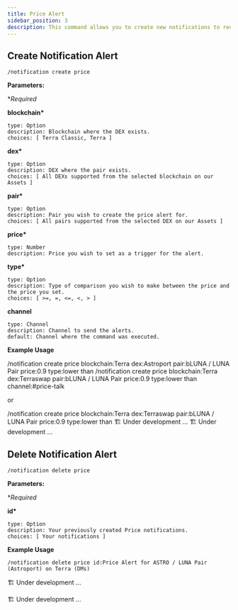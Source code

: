 ```yaml
---
title: Price Alert
sidebar_position: 3
description: This command allows you to create new notifications to receive alerts of NFTs, Governance, Price, and more. Simply select the notification you want to create and follow the steps to set it up.
---
```


## Create Notification Alert

<Tabs groupId="platforms">
<TabItem value="discord" label="Discord" default>

```
/notification create price
```

<p>
  <strong>Parameters:</strong>
</p>

\*_Required_

**blockchain\***

    type: Option
    description: Blockchain where the DEX exists.
    choices: [ Terra Classic, Terra ]

**dex\***

    type: Option
    description: DEX where the pair exists.
    choices: [ All DEXs supported from the selected blockchain on our Assets ]

**pair\***

    type: Option
    description: Pair you wish to create the price alert for.
    choices: [ All pairs supported from the selected DEX on our Assets ]

**price\***

    type: Number
    description: Price you wish to set as a trigger for the alert.

**type\***

    type: Option
    description: Type of comparison you wish to make between the price and the price you set.
    choices: [ >=, =, <=, <, > ]

**channel**

    type: Channel
    description: Channel to send the alerts.
    default: Channel where the command was executed.

**Example Usage**

<Tabs groupId="alerts">
  <TabItem value="dms" label="DMs" default>
    <CodeBlock>
      /notification create price blockchain:Terra dex:Astroport pair:bLUNA / LUNA Pair price:0.9 type:lower than
    </CodeBlock>
  </TabItem>
  <TabItem value="server" label="Server">
    <CodeBlock title="with channel">
      /notification create price blockchain:Terra dex:Terraswap pair:bLUNA / LUNA Pair price:0.9 type:lower than channel:#price-talk
    </CodeBlock>
    <p>or</p>
    <CodeBlock title="without channel">
      /notification create price blockchain:Terra dex:Terraswap pair:bLUNA / LUNA Pair price:0.9 type:lower than
    </CodeBlock>
  </TabItem>
</Tabs>

</TabItem>

<TabItem value="telegram" label="Telegram">
  🏗️ Under development ...
</TabItem>

<TabItem value="twitter" label="Twitter">
    🏗️ Under development ...
</TabItem>
</Tabs>

## Delete Notification Alert


<Tabs groupId="platforms">
<TabItem value="discord" label="Discord" default>

```
/notification delete price
```

<p>
  <strong>Parameters:</strong>
</p>

\*_Required_

**id\***

    type: Option
    description: Your previously created Price notifications.
    choices: [ Your notifications ]

**Example Usage**

```
/notification delete price id:Price Alert for ASTRO / LUNA Pair (Astroport) on Terra (DMs)
```

</TabItem>
<TabItem value="telegram" label="Telegram">

🏗️ Under development ...

</TabItem>
<TabItem value="twitter" label="Twitter">
    🏗️ Under development ...
</TabItem>
</Tabs>

